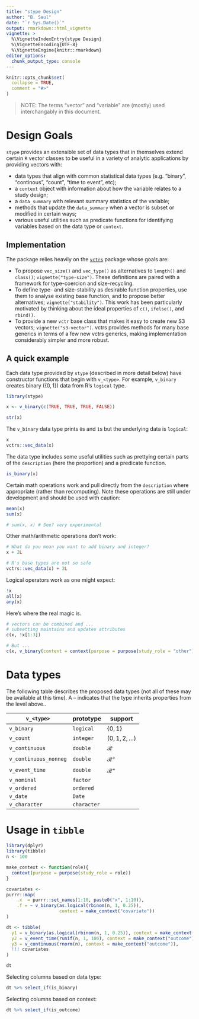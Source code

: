 ```yaml
---
title: "stype Design"
author: "B. Saul"
date: "`r Sys.Date()`"
output: rmarkdown::html_vignette
vignette: >
  %\VignetteIndexEntry{stype Design}
  %\VignetteEncoding{UTF-8}
  %\VignetteEngine{knitr::rmarkdown}
editor_options: 
  chunk_output_type: console
---
```


```r
knitr::opts_chunk$set(
  collapse = TRUE,
  comment = "#>"
)
```

> NOTE: The terms "vector" and "variable" are (mostly) used interchangably in this document.

# Design Goals

`stype` provides an extensible set of data types that in themselves extend certain `R` vector classes to be useful in a variety of analytic applications by providing vectors with:

   * data types that align with common statistical data types (e.g. "binary", "continous", "count", "time to event", etc);
   * a `context` object with information about how the variable relates to a study design;
   * a `data_summary` with relevant summary statistics of the variable;
   * methods that update the `data_summary` when a vector is subset or modified in certain ways;
   * various useful utilities such as predicate functions for identifying variables based on the data type or `context`.
   
## Implementation

The package relies heavily on the [`vctrs`](https://vctrs.r-lib.org/index.html) package whose goals are:

* To propose `vec_size()` and `vec_type()` as alternatives to `length()` and `class()`; `vignette("type-size")`. These definitions are paired with a framework for type-coercion and size-recycling.
* To define type- and size-stability as desirable function properties, use them to analyse existing base function, and to propose better alternatives; `vignette("stability")`. This work has been particularly motivated by thinking about the ideal properties of `c()`, `ifelse()`, and `rbind()`.
* To provide a new `vctr` base class that makes it easy to create new S3 vectors; `vignette("s3-vector")`. vctrs provides methods for many base generics in terms of a few new vctrs generics, making implementation considerably simpler and more robust.

## A quick example

Each data type provided by `stype` (described in more detail below) have constructor functions that begin with `v_<type>`. For example, `v_binary` creates binary ($\{0, 1\}$) data from R's `logical` type.

```r
library(stype)

x <- v_binary(c(TRUE, TRUE, TRUE, FALSE))

str(x)
```

The `v_binary` data type prints `0`s and `1`s but the underlying data is `logical`:

```r
x
vctrs::vec_data(x)
```

The data type includes some useful utilities such as prettying certain parts of the `description` (here the proportion) and a predicate function.

```r
is_binary(x)
```

Certain math operations work and pull directly from the `description` where appropriate (rather than recomputing). Note these operations are still under development and should be used with caution:
```r
mean(x)
sum(x)

# sum(x, x) # See? very experimental

```

Other math/arithmetic operations don't work:
```r
# What do you mean you want to add binary and integer?
x + 2L 

# R's base types are not so safe
vctrs::vec_data(x) + 2L
```

Logical operators work as one might expect: 

```r
!x
all(x)
any(x)
```

Here's where the real magic is. 

```r
# vectors can be combined and ...
# subsetting maintains and updates attributes
c(x, !x[1:3])

# But ...
c(x, v_binary(context = context(purpose = purpose(study_role = "other"))))

```

# Data types

The following table describes the proposed data types (not all of these may be available at this time). A -- indicates that the type inherits properties from the level above..

| `v_<type>`               | prototype    | support            | 
|--------------------------|--------------|--------------------|
| `v_binary`               | `logical`    | $\{0, 1\}$         |
| `v_count `               | `integer`    | $(0, 1, 2, \dots)$ |
| `v_continuous`           | `double`     | $\mathcal{R}$      |
| `v_continuous_nonneg`    | `double`     | $\mathcal{R}^+$    |
| `v_event_time`           | `double`     | $\mathcal{R}^+$    |
| `v_nominal`              | `factor`     |                    |
| `v_ordered`              | `ordered`    |                    |
| `v_date`                 | `Date`       |                    |
| `v_character`            | `character`  |                    |

# Usage in `tibble`

```r
library(dplyr)
library(tibble)
n <- 100 

make_context <- function(role){
  context(purpose = purpose(study_role = role))
}

covariates <-
purrr::map(
    .x  = purrr::set_names(1:10, paste0("x", 1:10)), 
    .f = ~ v_binary(as.logical(rbinom(n, 1, 0.25)), 
                    context = make_context("covariate"))
)

dt <- tibble(
  y1 = v_binary(as.logical(rbinom(n, 1, 0.25)), context = make_context("outcome")),
  y2 = v_event_time(runif(n, 1, 100), context = make_context("outcome")),
  y3 = v_continuous(rnorm(n), context = make_context("outcome")),
  !!! covariates
)

dt
```

Selecting columns based on data type:

```r
dt %>% select_if(is_binary)
```

Selecting columns based on context:

```r
dt %>% select_if(is_outcome)
```
